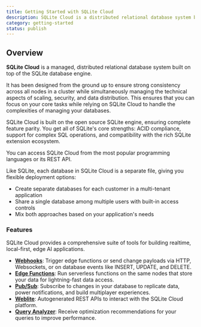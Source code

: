 ```yaml
---
title: Getting Started with SQLite Cloud
description: SQLite Cloud is a distributed relational database system built on top of the SQLite database engine.
category: getting-started
status: publish
---
```


## Overview
**SQLite Cloud** is a managed, distributed relational database system built on top of the SQLite database engine. 

It has been designed from the ground up to ensure strong consistency across all nodes in a cluster while simultaneously managing the technical aspects of scaling, security, and data distribution. This ensures that you can focus on your core tasks while relying on SQLite Cloud to handle the complexities of managing your databases.

SQLite Cloud is built on the open source SQLite engine, ensuring complete feature parity. You get all of SQLite's core strengths: ACID compliance, support for complex SQL operations, and compatibility with the rich SQLite extension ecosystem.

You can access SQLite Cloud from the most popular programming languages or its REST API. 

Like SQLite, each database in SQLite Cloud is a separate file, giving you flexible deployment options:

* Create separate databases for each customer in a multi-tenant application
* Share a single database among multiple users with built-in access controls
* Mix both approaches based on your application's needs

### Features
SQLite Cloud provides a comprehensive suite of tools for building realtime, local-first, edge AI applications.
* **[Webhooks](/docs/webhooks)**: Trigger edge functions or send change payloads via HTTP, Websockets, or on database events like INSERT, UPDATE, and DELETE.
* **[Edge Functions](/docs/edge-functions)**: Run serverless functions on the same nodes that store your data for lightning-fast data access.
* **[Pub/Sub](/docs/pub-sub)**: Subscribe to changes in your database to replicate data, power notifications, and build multiplayer experiences.
* **[Weblite](/docs/weblite)**: Autogenerated REST APIs to interact with the SQLite Cloud platform.
* **[Query Analyzer](/docs/analyzer)**: Receive optimization recommendations for your queries to improve performance.